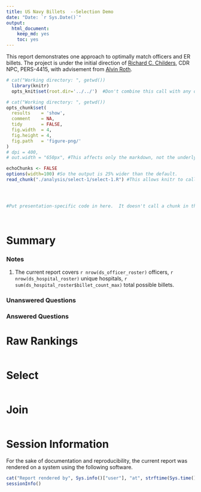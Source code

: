 ```yaml
---
title: US Navy Billets  --Selection Demo
date: "Date: `r Sys.Date()`"
output:
  html_document:
    keep_md: yes
    toc: yes
---
```


This report demonstrates one approach to optimally match officers and ER billets.  The project is under the initial direction of [Richard C. Childers](mailto:richard.childers@navy.mil), CDR NPC, PERS-4415, with advisement from [Alvin Roth](http://web.stanford.edu/~alroth/).

<!--  Set the working directory to the repository's base directory; this assumes the report is nested inside of two directories.-->
```r
# cat("Working directory: ", getwd())
  library(knitr)
  opts_knit$set(root.dir='../../')  #Don't combine this call with any other chunk -especially one that uses file paths.
```

<!-- Set the report-wide options, and point to the external code file. -->
```r
# cat("Working directory: ", getwd())
opts_chunk$set(
  results    = 'show', 
  comment    = NA, 
  tidy       = FALSE,
  fig.width  = 4, 
  fig.height = 4, 
  fig.path   = 'figure-png/'
)
# dpi = 400,
# out.width = "650px", #This affects only the markdown, not the underlying png file.  The height will be scaled appropriately.

echoChunks <- FALSE
options(width=100) #So the output is 25% wider than the default.
read_chunk("./analysis/select-1/select-1.R") #This allows knitr to call chunks tagged in the underlying *.R file.
```

<!-- Load the sources.  Suppress the output when loading sources. --> 
```r
```

<!-- Load 'sourced' R files.  Suppress the output when loading packages. --> 
```r
```

<!-- Load any global functions and variables declared in the R file.  Suppress the output. --> 
```r
```

<!-- Declare any global functions specific to a Rmd output.  Suppress the output. --> 
```r
#Put presentation-specific code in here.  It doesn't call a chunk in the codebehind file.
```

<!-- Load the datasets.   -->
```r
```

<!-- Tweak the datasets.   -->
```r
```

# Summary

### Notes 
1. The current report covers `r nrow(ds_officer_roster)` officers, `r nrow(ds_hospital_roster)` unique hospitals, `r sum(ds_hospital_roster$billet_count_max)` total possible billets.


### Unanswered Questions

### Answered Questions


# Raw Rankings

```r
```

# Select

```r
```

# Join
```r
```


# Session Information
For the sake of documentation and reproducibility, the current report was rendered on a system using the following software.

```r
cat("Report rendered by", Sys.info()["user"], "at", strftime(Sys.time(), "%Y-%m-%d, %H:%M %z"))
sessionInfo()
```

